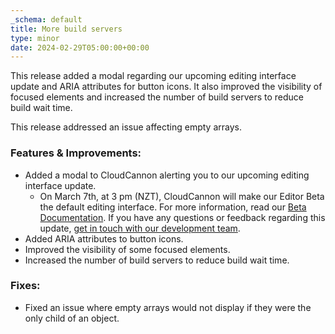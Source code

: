 ```yaml
---
_schema: default
title: More build servers
type: minor
date: 2024-02-29T05:00:00+00:00
---
```

This release added a modal regarding our upcoming editing interface update and ARIA attributes for button icons. It also improved the visibility of focused elements and increased the number of build servers to reduce build wait time.

This release addressed an issue affecting empty arrays.

### Features & Improvements:

* Added a modal to CloudCannon alerting you to our upcoming editing interface update.
  * On March 7th, at 3 pm (NZT), CloudCannon will make our Editor Beta the default editing interface. For more information, read our [Beta Documentation](/documentation/articles/beta/). If you have any questions or feedback regarding this update, <a href="https://forms.gle/1irbni8qYSNCEDDC8" target="_blank" rel="noopener">get in touch with our development team</a>.
* Added ARIA attributes to button icons.
* Improved the visibility of some focused elements.
* Increased the number of build servers to reduce build wait time.

### Fixes:

* Fixed an issue where empty arrays would not display if they were the only child of an object.